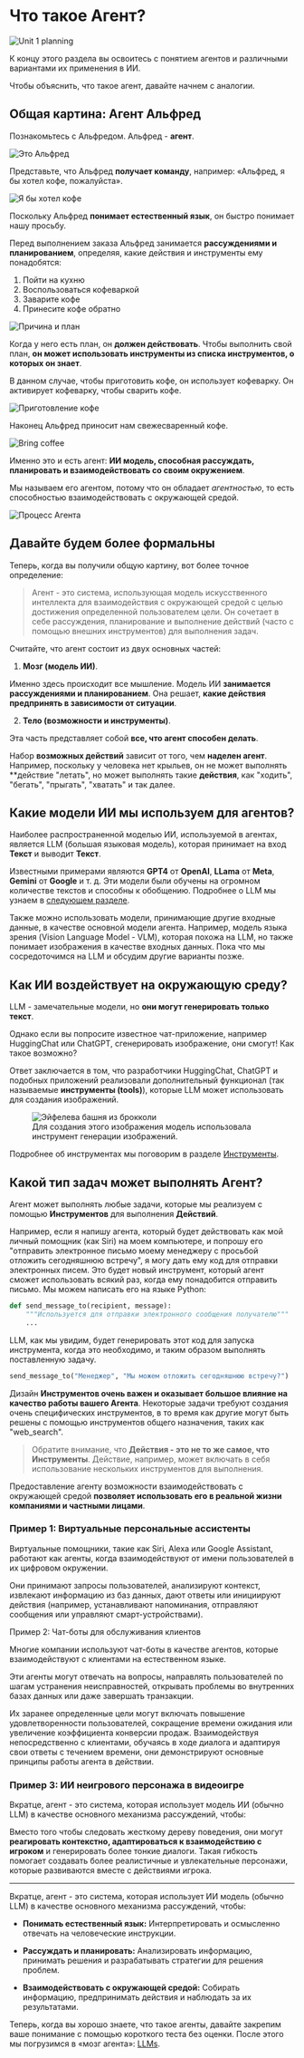 # Что такое Агент?

<img src="https://huggingface.co/datasets/agents-course/course-images/resolve/main/en/unit1/whiteboard-no-check.jpg" alt="Unit 1 planning"/>

К концу этого раздела вы освоитесь с понятием агентов и различными вариантами их применения в ИИ.

Чтобы объяснить, что такое агент, давайте начнем с аналогии.

## Общая картина: Агент Альфред

Познакомьтесь с Альфредом. Альфред - **агент**.

<img src="https://huggingface.co/datasets/agents-course/course-images/resolve/main/en/unit1/this-is-alfred.jpg" alt="Это Альфред"/>

Представьте, что Альфред **получает команду**, например: «Альфред, я бы хотел кофе, пожалуйста».

<img src="https://huggingface.co/datasets/agents-course/course-images/resolve/main/en/unit1/coffee-please.jpg" alt="Я бы хотел кофе"/>

Поскольку Альфред **понимает естественный язык**, он быстро понимает нашу просьбу.

Перед выполнением заказа Альфред занимается **рассуждениями и планированием**, определяя, какие действия и инструменты ему понадобятся:

1. Пойти на кухню  
2. Воспользоваться кофеваркой  
3. Заварите кофе  
4. Принесите кофе обратно

<img src="https://huggingface.co/datasets/agents-course/course-images/resolve/main/en/unit1/reason-and-plan.jpg" alt="Причина и план"/>

Когда у него есть план, он **должен действовать**. Чтобы выполнить свой план, **он может использовать инструменты из списка инструментов, о которых он знает**. 

В данном случае, чтобы приготовить кофе, он использует кофеварку. Он активирует кофеварку, чтобы сварить кофе.

<img src="https://huggingface.co/datasets/agents-course/course-images/resolve/main/en/unit1/make-coffee.jpg" alt="Приготовление кофе"/>

Наконец Альфред приносит нам свежесваренный кофе.

<img src="https://huggingface.co/datasets/agents-course/course-images/resolve/main/en/unit1/bring-coffee.jpg" alt="Bring coffee"/>

Именно это и есть агент: **ИИ модель, способная рассуждать, планировать и взаимодействовать со своим окружением**. 

Мы называем его агентом, потому что он обладает _агентностью_, то есть способностью взаимодействовать с окружающей средой.

<img src="https://huggingface.co/datasets/agents-course/course-images/resolve/main/en/unit1/process.jpg" alt="Процесс Агента"/>

## Давайте будем более формальны

Теперь, когда вы получили общую картину, вот более точное определение:

> Агент - это система, использующая модель искусственного интеллекта для взаимодействия с окружающей средой с целью достижения определенной пользователем цели. Он сочетает в себе рассуждения, планирование и выполнение действий (часто с помощью внешних инструментов) для выполнения задач.

Считайте, что агент состоит из двух основных частей:

1. **Мозг (модель ИИ)**.

Именно здесь происходит все мышление. Модель ИИ **занимается рассуждениями и планированием**.
Она решает, **какие действия предпринять в зависимости от ситуации**.

2. **Тело (возможности и инструменты)**.

Эта часть представляет собой **все, что агент способен делать**.

Набор **возможных действий** зависит от того, чем **наделен агент**. Например, поскольку у человека нет крыльев, он не может выполнять **действие "летать", но может выполнять такие **действия**, как "ходить", "бегать", "прыгать", "хватать" и так далее.

## Какие модели ИИ мы используем для агентов?

Наиболее распространенной моделью ИИ, используемой в агентах, является LLM (большая языковая модель), которая принимает на вход **Текст** и выводит **Текст**.

Известными примерами являются **GPT4** от **OpenAI**, **LLama** от **Meta**, **Gemini** от **Google** и т. д. Эти модели были обучены на огромном количестве текстов и способны к обобщению. Подробнее о LLM мы узнаем в [следующем разделе](what-are-llms).

<Tip>
Также можно использовать модели, принимающие другие входные данные, в качестве основной модели агента. Например, модель языка зрения (Vision Language Model - VLM), которая похожа на LLM, но также понимает изображения в качестве входных данных. Пока что мы сосредоточимся на LLM и обсудим другие варианты позже.
</Tip>

## Как ИИ воздействует на окружающую среду?

LLM - замечательные модели, но **они могут генерировать только текст**. 

Однако если вы попросите известное чат-приложение, например HuggingChat или ChatGPT, сгенерировать изображение, они смогут! Как такое возможно?

Ответ заключается в том, что разработчики HuggingChat, ChatGPT и подобных приложений реализовали дополнительный функционал (так называемые **инструменты (tools)**), которые LLM может использовать для создания изображений.

<figure>
<img src="https://huggingface.co/datasets/agents-course/course-images/resolve/main/en/unit1/eiffel_brocolis.jpg" alt="Эйфелева башня из брокколи"/>
<figcaption>Для создания этого изображения модель использовала инструмент генерации изображений.
</figcaption>
</figure>

Подробнее об инструментах мы поговорим в разделе [Инструменты](tools).

## Какой тип задач может выполнять Агент?

Агент может выполнять любые задачи, которые мы реализуем с помощью **Инструментов** для выполнения **Действий**.

Например, если я напишу агента, который будет действовать как мой личный помощник (как Siri) на моем компьютере, и попрошу его "отправить электронное письмо моему менеджеру с просьбой отложить сегодняшнюю встречу", я могу дать ему код для отправки электронных писем. Это будет новый инструмент, который агент сможет использовать всякий раз, когда ему понадобится отправить письмо. Мы можем написать его на языке Python:

```python
def send_message_to(recipient, message):
    """Используется для отправки электронного сообщения получателю"""
    ...
```

LLM, как мы увидим, будет генерировать этот код для запуска инструмента, когда это необходимо, и таким образом выполнять поставленную задачу.

```python
send_message_to("Менеджер", "Мы можем отложить сегодняшнюю встречу?")
```

Дизайн **Инструментов очень важен и оказывает большое влияние на качество работы вашего Агента**. Некоторые задачи требуют создания очень специфических инструментов, в то время как другие могут быть решены с помощью инструментов общего назначения, таких как "web_search".

> Обратите внимание, что **Действия - это не то же самое, что Инструменты**. Действие, например, может включать в себя использование нескольких инструментов для выполнения.

Предоставление агенту возможности взаимодействовать с окружающей средой **позволяет использовать его в реальной жизни компаниями и частными лицами**.

### Пример 1: Виртуальные персональные ассистенты

Виртуальные помощники, такие как Siri, Alexa или Google Assistant, работают как агенты, когда взаимодействуют от имени пользователей в их цифровом окружении.

Они принимают запросы пользователей, анализируют контекст, извлекают информацию из баз данных, дают ответы или инициируют действия (например, устанавливают напоминания, отправляют сообщения или управляют смарт-устройствами).

Пример 2: Чат-боты для обслуживания клиентов

Многие компании используют чат-боты в качестве агентов, которые взаимодействуют с клиентами на естественном языке. 

Эти агенты могут отвечать на вопросы, направлять пользователей по шагам устранения неисправностей, открывать проблемы во внутренних базах данных или даже завершать транзакции.

Их заранее определенные цели могут включать повышение удовлетворенности пользователей, сокращение времени ожидания или увеличение коэффициента конверсии продаж. Взаимодействуя непосредственно с клиентами, обучаясь в ходе диалога и адаптируя свои ответы с течением времени, они демонстрируют основные принципы работы агента в действии.


### Пример 3: ИИ неигрового персонажа в видеоигре

Вкратце, агент - это система, которая использует модель ИИ (обычно LLM) в качестве основного механизма рассуждений, чтобы:

Вместо того чтобы следовать жесткому дереву поведения, они могут **реагировать контекстно, адаптироваться к взаимодействию с игроком** и генерировать более тонкие диалоги. Такая гибкость помогает создавать более реалистичные и увлекательные персонажи, которые развиваются вместе с действиями игрока.

---

Вкратце, агент - это система, которая использует ИИ модель (обычно LLM) в качестве основного механизма рассуждений, чтобы:

- **Понимать естественный язык:** Интерпретировать и осмысленно отвечать на человеческие инструкции.

- **Рассуждать и планировать:** Анализировать информацию, принимать решения и разрабатывать стратегии для решения проблем.

- **Взаимодействовать с окружающей средой:** Собирать информацию, предпринимать действия и наблюдать за их результатами.

Теперь, когда вы хорошо знаете, что такое агенты, давайте закрепим ваше понимание с помощью короткого теста без оценки. После этого мы погрузимся в «мозг агента»: [LLMs](what-are-llms).
